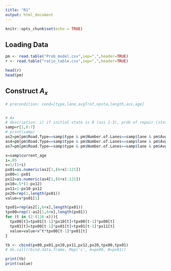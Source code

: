 ```yaml
---
title: "R1"
output: html_document
---
```


```r
knitr::opts_chunk$set(echo = TRUE)
```

## Loading Data

```r
pm <- read.table("Prob_model.csv",sep=",",header=TRUE)
r <- read.table("ratio_table.csv",sep=",",header=TRUE)
```

```r
head(r)
head(pm)
```


## Construct $A_{x}$

```r
# precondition: cond=[type,lane,avgTraf,opsta,length,ass,age]


# Ax
# description: i) if initial state is 0 (ass 1-3), prob of repair (state 1) of age t = Xt, Ax = APV of repair cost for a good bridge
samp=r[1,0:7]
# print(samp)
as2=pm[pm$Road.Type==samp$type & pm$Number.of.Lanes==samp$lane & pm$Avg.Daily.Traffic==samp$avg & pm$Operational.Status==samp$status & pm$Bridge.Length==samp$length & pm$Assessment==2,]
as4=pm[pm$Road.Type==samp$type & pm$Number.of.Lanes==samp$lane & pm$Avg.Daily.Traffic==samp$avg & pm$Operational.Status==samp$status & pm$Bridge.Length==samp$length & pm$Assessment==4,]
as7=pm[pm$Road.Type==samp$type & pm$Number.of.Lanes==samp$lane & pm$Avg.Daily.Traffic==samp$avg & pm$Operational.Status==samp$status & pm$Bridge.Length==samp$length & pm$Assessment==7,]

x=samp$current_age
i=.05
v=1/(1+i)
px01=as.numeric(as2[1,(6+x):121])
px00=1-px01
px12=as.numeric(as4[1,(6+x):121])
px10=.5*(1-px12)
px11=1-px10-px12
px20=rep(1,length(px01))
value=v*px01[1]

tpx01=rep(as2[1,6+x],length(px01))
tpx00=rep(1-as2[1,6+x],length(px01))
for (t in (2:(116-x))){
  tpx00[t]=tpx01[t-1]*px10[t]+tpx00[t-1]*px00[t]
  tpx01[t]=tpx00[t-1]*px01[t]+tpx01[t-1]*px11[t]
  value=value+v^t*tpx00[t-1]*px01[t]
}

tb <- cbind(px00,px01,px10,px11,px12,px20,tpx00,tpx01)
# do.call(rbind.data.frame, Map('c', A=px00, B=px01))

print(tb)
print(value)

```

